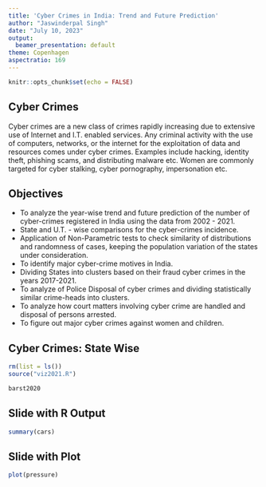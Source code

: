 ```yaml
---
title: 'Cyber Crimes in India: Trend and Future Prediction'
author: "Jaswinderpal Singh"
date: "July 10, 2023"
output:
  beamer_presentation: default
theme: Copenhagen
aspectratio: 169
---
```


```r
knitr::opts_chunk$set(echo = FALSE)
```


## Cyber Crimes

Cyber crimes are a new class of crimes rapidly increasing due to extensive use of Internet and I.T. enabled services.  Any criminal activity with the use of computers, networks, or the internet for the exploitation of data and resources comes under cyber crimes. Examples include hacking, identity theft, phishing scams, and distributing malware etc. Women are commonly targeted for cyber stalking, cyber pornography, impersonation etc. 


## Objectives

- To analyze the year-wise trend and future prediction of the number of cyber-crimes registered in India using the data from 2002 - 2021.         
- State and U.T. - wise comparisons for the cyber-crimes incidence.         
- Application of Non-Parametric tests to check similarity of distributions and randomness of cases, keeping the population variation of the states under consideration.            
- To identify major cyber-crime motives in India.           
- Dividing States into clusters based on their fraud cyber crimes in the years 2017-2021.     
- To analyze of Police Disposal of cyber crimes and dividing statistically similar crime-heads into clusters.
- To analyze how court matters involving cyber crime are handled and disposal of persons arrested.      
- To figure out major cyber crimes against women and children.


## Cyber Crimes: State Wise


```r
rm(list = ls())
source("viz2021.R")

barst2020
```


## Slide with R Output

```r
summary(cars)
```

## Slide with Plot

```r
plot(pressure)
```

